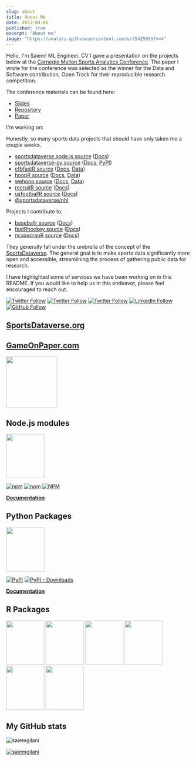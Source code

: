 ---
slug: about
title: About Me
date: 2023-04-06
published: true
excerpt: "About me"
image: "https://avatars.githubusercontent.com/u/25425933?v=4"
---

Hello, I'm Saiem! ML Engineer, CV
I gave a presentation on the projects below at the [Carnegie Mellon Sports Analytics Conference](https://www.stat.cmu.edu/cmsac/conference/2021/). The paper I wrote for the conference was selected as the winner for the Data and Software contribution, Open Track for their reproducible research competition.

The conference materials can be found here:
  - [Slides](https://saiemgilani.github.io/The_SportsDataverse_Initiative/)
  - [Repository](https://github.com/saiemgilani/The_SportsDataverse_Initiative)
  - [Paper](https://www.stat.cmu.edu/cmsac/conference/2021/assets/pdf/SaiemGilani.pdf)

I'm working on:

Honestly, so many sports data projects that should have only taken me a couple weeks.
  - [sportsdataverse node.js source](https://github.com/sportsdataverse/sportsdataverse-js) ([Docs](https://js.sportsdataverse.org/))
  - [sportsdataverse-py source](https://github.com/sportsdataverse/sportsdataverse-py) ([Docs](https://py.sportsdataverse.org/), [PyPI](https://pypi.org/project/sportsdataverse/))
  - [cfbfastR source](https://github.com/sportsdataverse/cfbfastR) ([Docs](https://cfbfastR.sportsdataverse.org/), [Data](https://github.com/sportsdataverse/cfbfastR-data))
  - [hoopR source](https://github.com/sportsdataverse/hoopR) ([Docs](https://hoopR.sportsdataverse.org/), [Data](https://github.com/sportsdataverse/hoopR-data))
  - [wehoop source](https://github.com/sportsdataverse/wehoop) ([Docs](https://wehoop.sportsdataverse.org/), [Data](https://github.com/sportsdataverse/wehoop-data))
  - [recruitR source](https://github.com/sportsdataverse/recruitR) ([Docs](https://recruitR.sportsdataverse.org/))
  - [usfootballR source](https://github.com/sportsdataverse/usfootballR) ([Docs](https://usfootballR.sportsdataverse.org/))
  - [@sportsdataverse/nhl](https://github.com/saiemgilani/sportsdataverse-nhl)


  Projects I contribute to:
  - [baseballr source](https://github.com/billpetti/baseballr) ([Docs](https://billpetti.github.io/baseballr/))
  - [fastRhockey source](https://github.com/sportsdataverse/fastRhockey) ([Docs](https://fastRhockey.sportsdataverse.org/))
  - [ncaascrapR source](https://github.com/ehess/ncaascrapR) ([Docs](https://ehess.github.io/ncaascrapR/))


They generally fall under the umbrella of the concept of the [SportsDataverse](https://sportsdataverse.org/ "The home page of the SportsDataverse Organization"). The general goal is to make sports data significantly more open and accessible, streamlining the process of gathering public data for research.

I have highlighted some of services we have been working on in this README. If you would like to help us in this endeavor, please feel encouraged to reach out.

[![Twitter Follow](https://img.shields.io/twitter/follow/sportsdataverse?color=blue&label=%40sportsdataverse&logo=twitter&style=for-the-badge)](https://twitter.com/sportsdataverse)
[![Twitter Follow](https://img.shields.io/twitter/follow/cfbfastR?color=blue&label=%40cfbfastR&logo=twitter&style=for-the-badge)](https://twitter.com/cfbfastR)
[![Twitter Follow](https://img.shields.io/twitter/follow/saiemgilani?color=blue&label=%40saiemgilani&logo=twitter&style=for-the-badge)](https://twitter.com/saiemgilani)
[![LinkedIn Follow](https://img.shields.io/badge/LinkedIn-saiem--gilani-white?style=for-the-badge&logo=linkedin&logoColor=white&labelColor=0B66C2)](https://www.linkedin.com/in/saiem-gilani/)
[![GitHub Follow](https://img.shields.io/github/followers/saiemgilani?color=eee&logo=Github&style=for-the-badge)](https://github.com/saiemgilani)

##  [SportsDataverse.org](https://sportsdataverse.org/ "The home page of the SportsDataverse Organization")

##  [GameOnPaper.com](https://gameonpaper.com/cfb "Game on Paper: Live analytics for the modern age")

<a href='https://gameonpaper.com/cfb/game/401013131'><img src='https://raw.githubusercontent.com/saiemgilani/saiemgilani/main/gameonpaper_screenshot.png' height="139" /></a>

## Node.js modules

<a href='https://www.npmjs.com/package/sportsdataverse'><img src='https://raw.githubusercontent.com/saiemgilani/saiemgilani/main/sdv-js.png'  width="103.6" height="120" /></a>

[![npm](https://img.shields.io/npm/v/sportsdataverse?style=for-the-badge)](https://js.sportsdataverse.org/)  [![npm](https://img.shields.io/npm/dm/sportsdataverse?style=for-the-badge)](https://www.npmjs.com/package/sportsdataverse)
<a href='https://www.npmjs.com/package/sportsdataverse'>[![NPM](https://nodei.co/npm/sportsdataverse.png)](https://npmjs.org/package/sportsdataverse) </a>

[**Documentation**](https://js.sportsdataverse.org/)

## Python Packages

<a href='https://pypi.org/project/sportsdataverse/'><img src='https://raw.githubusercontent.com/saiemgilani/saiemgilani/main/sdv-py-logo.png' width="103.6" height="120" /></a>

[![PyPI](https://img.shields.io/pypi/v/sportsdataverse?label=sportsdataverse&logo=python&style=for-the-badge)](https://pypi.org/project/sportsdataverse/) <a href='https://pypi.org/project/sportsdataverse/'><img alt="PyPI - Downloads" src="https://img.shields.io/pypi/dm/sportsdataverse?style=for-the-badge" /></a>

[**Documentation**](https://py.sportsdataverse.org/)

## R Packages

<a href='http://cfbfastR.sportsdataverse.org'><img src='https://raw.githubusercontent.com/saiemgilani/saiemgilani/main/cfbfastR.png' width="103.6" height="120" /></a>
<a href='http://hoopR.sportsdataverse.org'><img src='https://raw.githubusercontent.com/saiemgilani/saiemgilani/main/hoopR-logo.png' width="103.6" height="120" /></a>
<a href='http://wehoop.sportsdataverse.org'><img src='https://raw.githubusercontent.com/saiemgilani/saiemgilani/main/wehoop.png' width="103.6" height="120" /></a>
<a href='http://fastRhockey.sportsdataverse.org'><img src='https://raw.githubusercontent.com/saiemgilani/saiemgilani/main/fastRhockey-logo.png' width="103.6" height="120" /></a>
<a href='http://recruitR.sportsdataverse.org'><img src='https://raw.githubusercontent.com/saiemgilani/saiemgilani/main/recruitR.png' width="103.6" height="120" /></a>
<a href='http://usfootballR.sportsdataverse.org'><img src='https://raw.githubusercontent.com/saiemgilani/saiemgilani/main/usfootballR-logo.png' width="103.6" height="120" /></a>

## My GitHub stats

<p><img align="center" src="https://github-readme-streak-stats.herokuapp.com/?user=saiemgilani&theme=monokai" alt="saiemgilani" /></p>

<p align="left"> <a href="https://github.com/saiemgilani"><img src="https://github-profile-trophy.vercel.app/?username=saiemgilani&theme=monokai" alt="saiemgilani" /></a> </p>
